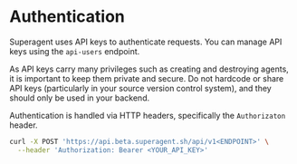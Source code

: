 # Authentication

Superagent uses API keys to authenticate requests. You can manage API keys using the `api-users` endpoint.

As API keys carry many privileges such as creating and destroying agents, it is important to keep them private and secure. Do not hardcode or share API keys (particularly in your source version control system), and they should only be used in your backend.

Authentication is handled via HTTP headers, specifically the `Authorizaton` header.

```bash
curl -X POST 'https://api.beta.superagent.sh/api/v1<ENDPOINT>' \
  --header 'Authorization: Bearer <YOUR_API_KEY>'
```
